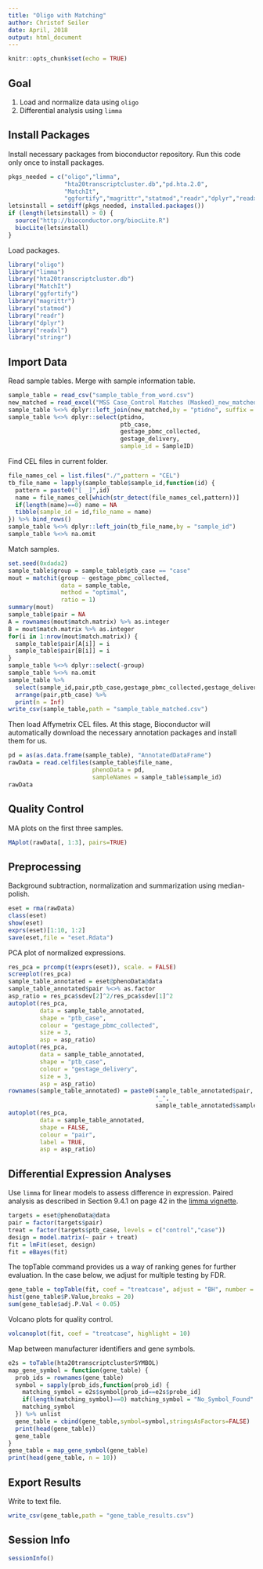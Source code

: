 ```yaml
---
title: "Oligo with Matching"
author: Christof Seiler
date: April, 2018
output: html_document
---
```


```r
knitr::opts_chunk$set(echo = TRUE)
```

## Goal

1. Load and normalize data using ``oligo``
2. Differential analysis using ``limma``

## Install Packages

Install necessary packages from bioconductor repository. Run this code only once to install packages.

```r
pkgs_needed = c("oligo","limma",
                "hta20transcriptcluster.db","pd.hta.2.0",
                "MatchIt",
                "ggfortify","magrittr","statmod","readr","dplyr","readxl","stringr")
letsinstall = setdiff(pkgs_needed, installed.packages()) 
if (length(letsinstall) > 0) {
  source("http://bioconductor.org/biocLite.R")
  biocLite(letsinstall)
}
```

Load packages.

```r
library("oligo")
library("limma")
library("hta20transcriptcluster.db")
library("MatchIt")
library("ggfortify")
library("magrittr")
library("statmod")
library("readr")
library("dplyr")
library("readxl")
library("stringr")
```

## Import Data

Read sample tables. Merge with sample information table.

```r
sample_table = read_csv("sample_table_from_word.csv")
new_matched = read_excel("MSS Case_Control Matches (Masked)_new_matched.xlsx")
sample_table %<>% dplyr::left_join(new_matched,by = "ptidno", suffix = c("", "2"))
sample_table %<>% dplyr::select(ptidno,
                                ptb_case,
                                gestage_pbmc_collected,
                                gestage_delivery,
                                sample_id = SampleID)
```

Find CEL files in current folder.

```r
file_names_cel = list.files("./",pattern = "CEL")
tb_file_name = lapply(sample_table$sample_id,function(id) {
  pattern = paste0("[ _]",id)
  name = file_names_cel[which(str_detect(file_names_cel,pattern))]
  if(length(name)==0) name = NA
  tibble(sample_id = id,file_name = name)
}) %>% bind_rows()
sample_table %<>% dplyr::left_join(tb_file_name,by = "sample_id")
sample_table %<>% na.omit
```

Match samples.

```r
set.seed(0xdada2)
sample_table$group = sample_table$ptb_case == "case"
mout = matchit(group ~ gestage_pbmc_collected, 
               data = sample_table, 
               method = "optimal", 
               ratio = 1)
summary(mout)
sample_table$pair = NA
A = rownames(mout$match.matrix) %>% as.integer
B = mout$match.matrix %>% as.integer
for(i in 1:nrow(mout$match.matrix)) {
  sample_table$pair[A[i]] = i
  sample_table$pair[B[i]] = i
}
sample_table %<>% dplyr::select(-group)
sample_table %<>% na.omit
sample_table %>% 
  select(sample_id,pair,ptb_case,gestage_pbmc_collected,gestage_delivery) %>% 
  arrange(pair,ptb_case) %>% 
  print(n = Inf)
write_csv(sample_table,path = "sample_table_matched.csv")
```

Then load Affymetrix CEL files. At this stage, Bioconductor will automatically download the necessary annotation packages and install them for us. 

```r
pd = as(as.data.frame(sample_table), "AnnotatedDataFrame")
rawData = read.celfiles(sample_table$file_name,
                        phenoData = pd,
                        sampleNames = sample_table$sample_id)
rawData
```

## Quality Control

MA plots on the first three samples.

```r
MAplot(rawData[, 1:3], pairs=TRUE)
```

## Preprocessing

Background subtraction, normalization and summarization using median-polish.

```r
eset = rma(rawData)
class(eset)
show(eset)
exprs(eset)[1:10, 1:2]
save(eset,file = "eset.Rdata")
```

PCA plot of normalized expressions.

```r
res_pca = prcomp(t(exprs(eset)), scale. = FALSE)
screeplot(res_pca)
sample_table_annotated = eset@phenoData@data
sample_table_annotated$pair %<>% as.factor
asp_ratio = res_pca$sdev[2]^2/res_pca$sdev[1]^2
autoplot(res_pca, 
         data = sample_table_annotated, 
         shape = "ptb_case", 
         colour = "gestage_pbmc_collected",
         size = 3, 
         asp = asp_ratio)
autoplot(res_pca, 
         data = sample_table_annotated, 
         shape = "ptb_case", 
         colour = "gestage_delivery",
         size = 3,
         asp = asp_ratio)
rownames(sample_table_annotated) = paste0(sample_table_annotated$pair,
                                          "_",
                                          sample_table_annotated$sample_id)
autoplot(res_pca, 
         data = sample_table_annotated, 
         shape = FALSE, 
         colour = "pair",
         label = TRUE,
         asp = asp_ratio)
```

## Differential Expression Analyses

Use ``limma`` for linear models to assess difference in expression. Paired analysis as described in Section 9.4.1 on page 42 in the [limma vignette](https://www.bioconductor.org/packages/devel/bioc/vignettes/limma/inst/doc/usersguide.pdf).

```r
targets = eset@phenoData@data
pair = factor(targets$pair)
treat = factor(targets$ptb_case, levels = c("control","case"))
design = model.matrix(~ pair + treat)
fit = lmFit(eset, design)
fit = eBayes(fit)
```

The topTable command provides us a way of ranking genes for further evaluation. In the case below, we adjust for multiple testing by FDR.

```r
gene_table = topTable(fit, coef = "treatcase", adjust = "BH", number = nrow(fit))
hist(gene_table$P.Value,breaks = 20)
sum(gene_table$adj.P.Val < 0.05)
```

Volcano plots for quality control.

```r
volcanoplot(fit, coef = "treatcase", highlight = 10)
```

Map between manufacturer identifiers and gene symbols.

```r
e2s = toTable(hta20transcriptclusterSYMBOL)
map_gene_symbol = function(gene_table) {
  prob_ids = rownames(gene_table)
  symbol = sapply(prob_ids,function(prob_id) {
    matching_symbol = e2s$symbol[prob_id==e2s$probe_id]
    if(length(matching_symbol)==0) matching_symbol = "No_Symbol_Found"
    matching_symbol
  }) %>% unlist
  gene_table = cbind(gene_table,symbol=symbol,stringsAsFactors=FALSE)
  print(head(gene_table))
  gene_table  
}
gene_table = map_gene_symbol(gene_table)
print(head(gene_table, n = 10))
```

## Export Results

Write to text file.

```r
write_csv(gene_table,path = "gene_table_results.csv")
```

## Session Info

```r
sessionInfo()
```
